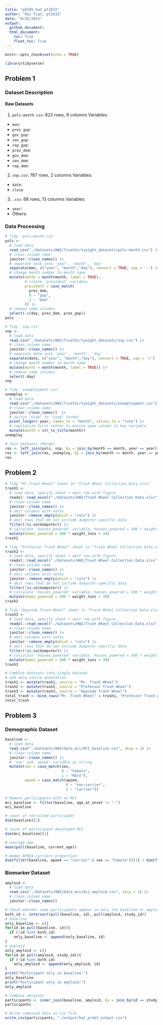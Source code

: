```yaml
---
title: "p8105_hw2_pt2632"
author: "Pei Tian, pt2632"
date: "9/26/2023"
output: 
  github_document: 
  html_document:
    toc: True
    float_toc: True
---
```


```r
knitr::opts_chunk$set(echo = TRUE)
```

```r
library(tidyverse)
```

## Problem 1

### Dataset Description
#### Raw Datasets
1. `pols-month.csv`: 822 rows, 9 columns
  Variables:
  - `mon`:
  - `prez_gop`:
  - `gov_gop`: 
  - `sen_gop`: 
  - `rep_gop`: 
  - `prez_dem`: 
  - `gov_dem`: 
  - `sen_dem`: 
  - `rep_dem`:
2. `snp.csv`: 787 rows, 2 columns
  Variables:
  - `date`: 
  - `close`
3. `.csv`: 68 rows, 13 columns
  Variables: 
  - `year`: 
  - Others:
  
### Data Processing
```r
# Tidy 'pols-month.csv'
pols <- 
  # load data
  read_csv("./datasets/HW2/fivethirtyeight_datasets/pols-month.csv") |> 
  # clean column name
  janitor::clean_names() |> 
  # separate date into 'year', 'month', 'day'
  separate(mon, c("year", "month","day"), convert = TRUE, sep = '-') |> 
  # change month number to month name
  mutate(month = month(month, label = TRUE), 
         # create 'president' variable
         president = case_match(
           prez_dem, 
           0 ~ "gop", 
           1 ~ "dem"
         )) |>
  # remove some columns
  select(-c(day, prez_dem, prez_gop)) 
pols
```
```r
# Tidy 'snp.csv'
snp <- 
  # load data
  read_csv("./datasets/HW2/fivethirtyeight_datasets/snp.csv") |> 
  # clean column name
  janitor::clean_names() |>  
  # separate date into 'year', 'month', 'day'
  separate(date, c("year", "month","day"), convert = TRUE, sep = '/') |>
  # change month number to month name
  mutate(month = month(month, label = TRUE)) |> 
  # remove some columns
  select(-day)
snp
```
```r
# Tidy 'unemployment.csv'
unemploy <- 
  # load data
  read.csv("./datasets/HW2/fivethirtyeight_datasets/unemployment.csv") |> 
  # clean column name
  janitor::clean_names()  |>
  # switch "wide" to "long" format
  pivot_longer(-year, names_to = "month", values_to = "rate") |> 
  # capitalize first letter to ensure same values in key variable
  mutate(month = str_to_title(month))  
unemploy
```

```r
# Join datasets (Merge)
res <- left_join(pols, snp, by = join_by(month == month, year == year))
res <- left_join(res, unemploy, by = join_by(month == month, year == year))
res
```


## Problem 2

```r
# Tidy "Mr.Trash Wheel" sheet in "Trash Wheel Collection Data.xlsx"
trash1 <- 
  # load data, specify sheet + omit row with figure
  readxl::read_excel("./datasets/HW2/Trash Wheel Collection Data.xlsx", sheet = 1, skip = 1) |> 
  # clean column name
  janitor::clean_names() |>
  # omit columns with notes
  janitor::remove_empty(which = "cols") |>
  # omit rows that do not include dumpster-specific data
  filter(!is.na(dumpster)) |>
  # calculate 'houses_powered' variable, houses_powered = 500 * weight_tons + 30
  mutate(homes_powered = 500 * weight_tons + 30)
trash1
```
```r
# Tidy "Professor Trash Wheel" sheet in "Trash Wheel Collection Data.xlsx"
trash2 <- 
  # load data, specify sheet + omit row with figure
  readxl::read_excel("./datasets/HW2/Trash Wheel Collection Data.xlsx", sheet = 2, skip = 1) |> 
  # clean column name
  janitor::clean_names() |>
  # omit columns with notes
  janitor::remove_empty(which = "cols") |>
  # omit rows that do not include dumpster-specific data
  filter(!is.na(dumpster)) |>
  # calculate 'houses_powered' variable, houses_powered = 500 * weight_tons + 30
  mutate(homes_powered = 500 * weight_tons + 30)
trash2
```

```r
# Tidy "Gwynnda Trash Wheel" sheet in "Trash Wheel Collection Data.xlsx"
trash3 <- 
  # load data, specify sheet + omit row with figure
  readxl::read_excel("./datasets/HW2/Trash Wheel Collection Data.xlsx", sheet = 3, skip = 1) |> 
  # clean column name
  janitor::clean_names() |>
  # omit columns with notes
  janitor::remove_empty(which = "cols") |>
  # omit rows that do not include dumpster-specific data
  filter(!is.na(dumpster)) |>
  # calculate 'houses_powered' variable, houses_powered = 500 * weight_tons + 30
  mutate(homes_powered = 500 * weight_tons + 30)
trash3
```
```r
# Combine datasets into single dataset
# add data source annotation
trash1 <- mutate(trash1, source = "Mr. Trash Wheel")
trash2 <- mutate(trash2, source = "Professor Trash Wheel")
trash3 <- mutate(trash3, source = "Gwynnda Trash Wheel")
total_trash <- bind_rows("Mr. Trash Wheel" = trash1, "Professor Trash Wheel" = trash2, "Gwynnda Trash Wheel" = trash3, id = "source")
total_trash
```


## Problem 3

### Demographic Dataset
```r
baseline <- 
  # load data
  read_csv("./datasets/HW2/data_mci/MCI_baseline.csv", skip = 1) |>  
  # clean column name
  janitor::clean_names() |>
  # 'sex' and 'apoe4' variable as string
  mutate(sex = case_match(sex, 
                          0 ~ "Female",
                          1 ~ "Male"), 
         apoe4 = case_match(apoe4, 
                            0 ~ "non-carrier",
                            1 ~ "carrier"))
```
```r
# Remove participants with no MCI
mci_baseline <- filter(baseline, age_at_onset != ".")
mci_baseline
```

```r
# count of recruited participant
dim(baseline)[1]
```
```r
# count of participant developed MCI
dim(mci_baseline)[1]
```

```r
# average age
mean(pull(baseline, current_age))
```
```r
# Women APOE4 carriers proportion
dim(filter(baseline, apoe4 == "carrier" & sex == "Female"))[1] / dim(filter(baseline, sex == "Female"))[1]
```


### Biomarker Dataset
```r
amyloid <- 
  # load data
  read_csv("./datasets/HW2/data_mci/mci_amyloid.csv", skip = 1) |>
  # clean column name
  janitor::clean_names()  
```

```r
# Check whether some participants appear in only the baseline or amyloid datasets
both_id <- intersect(pull(baseline, id), pull(amyloid, study_id))
# baseline
only_baseline <- c()
for(id in pull(baseline, id)){
  if (!id %in% both_id)
    only_baseline <- append(only_baseline, id)
}
# amyloid
only_amyloid <- c()
for(id in pull(amyloid, study_id)){
  if (!id %in% both_id)
    only_amyloid <- append(only_amyloid, id)
}
print("Participant only in baseline:")
only_baseline
print("Participant only in amyloid:")
only_amyloid
```

```r
# Combine datasets
participants <- inner_join(baseline, amyloid, by = join_by(id == study_id))
participants
```

```r
# Write combined data as csv file
write_csv(participants, "./output/hw2_prob3_output.csv")
```

